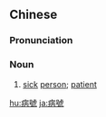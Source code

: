 {{also|病号}}
==Chinese==
{{zh-forms|s=病号}}

===Pronunciation===
{{zh-pron
|m=bìnghào
|c=beng6 hou6
|cat=n
}}

===Noun===
{{zh-noun}}

# [[sick]] [[person]]; [[patient]]

{{zh-cat|Advanced}}

[[hu:病號]]
[[ja:病號]]